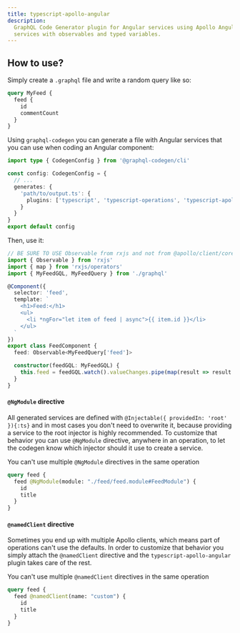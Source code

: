 ```yaml
---
title: typescript-apollo-angular
description:
  GraphQL Code Generator plugin for Angular services using Apollo Angular. It generates Angular
  services with observables and typed variables.
---
```




<PluginHeader />
<PluginApiDocs />

## How to use?

Simply create a `.graphql` file and write a random query like so:

```graphql
query MyFeed {
  feed {
    id
    commentCount
  }
}
```

Using `graphql-codegen` you can generate a file with Angular services that you can use when coding
an Angular component:

```ts filename="codegen.ts"
import type { CodegenConfig } from '@graphql-codegen/cli'

const config: CodegenConfig = {
  // ...
  generates: {
    'path/to/output.ts': {
      plugins: ['typescript', 'typescript-operations', 'typescript-apollo-angular']
    }
  }
}
export default config
```

Then, use it:

```ts
// BE SURE TO USE Observable from rxjs and not from @apollo/client/core when using map
import { Observable } from 'rxjs'
import { map } from 'rxjs/operators'
import { MyFeedGQL, MyFeedQuery } from './graphql'

@Component({
  selector: 'feed',
  template: `
    <h1>Feed:</h1>
    <ul>
      <li *ngFor="let item of feed | async">{{ item.id }}</li>
    </ul>
  `
})
export class FeedComponent {
  feed: Observable<MyFeedQuery['feed']>

  constructor(feedGQL: MyFeedGQL) {
    this.feed = feedGQL.watch().valueChanges.pipe(map(result => result.data.feed))
  }
}
```

#### `@NgModule` directive

All generated services are defined with `@Injectable({ providedIn: 'root' }){:ts}` and in most cases
you don't need to overwrite it, because providing a service to the root injector is highly
recommended. To customize that behavior you can use `@NgModule` directive, anywhere in an operation,
to let the codegen know which injector should it use to create a service.

<Callout>You can't use multiple `@NgModule` directives in the same operation</Callout>

```graphql
query feed {
  feed @NgModule(module: "./feed/feed.module#FeedModule") {
    id
    title
  }
}
```

#### `@namedClient` directive

Sometimes you end up with multiple Apollo clients, which means part of operations can't use the
defaults. In order to customize that behavior you simply attach the `@namedClient` directive and the
`typescript-apollo-angular` plugin takes care of the rest.

<Callout>You can't use multiple `@namedClient` directives in the same operation</Callout>

```graphql
query feed {
  feed @namedClient(name: "custom") {
    id
    title
  }
}
```
